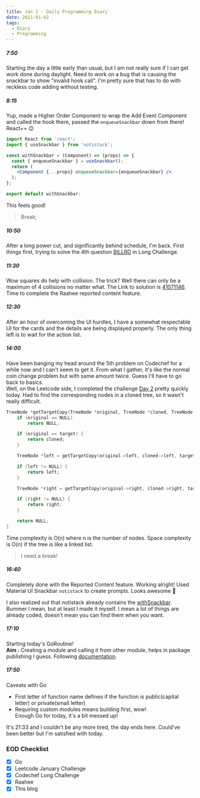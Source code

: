 ```yaml
---
title: Jan 2 - Daily Programming Diary
date: 2021-01-02
tags:
  - Diary
  - Programming
---
```


##### 7:50
Starting the day a little early than usual, but I am not really sure if I can get work done during daylight. Need to work on a bug that is causing the snackbar to show "invalid hook call".
I'm pretty sure that has to do with reckless code adding without testing.

##### 8:15
Yup, made a Higher Order Component to wrap the Add Event Component and called the hook there, passed the `enqueueSnackbar` down from there! React++ 😉

<a name="withSnackbar"></a>

```jsx:title=src/HOC/withSnackbar.jsx {5,7}
import React from 'react';
import { useSnackbar } from 'notistack';

const withSnackbar = (Component) => (props) => {
  const { enqueueSnackbar } = useSnackbar();
  return (
    <Component {...props} enqueueSnackbar={enqueueSnackbar} />
  );
};

export default withSnackbar;
```

This feels good! 

> Break;

##### 10:50
After a long power cut, and significantly behind schedule, I'm back. First things first, trying to solve the 4th question [BILLRD](https://www.codechef.com/JAN21C/problems/BILLRD) in Long Challenge.

##### 11:30
Wow squares do help with collision. The trick? Well there can only be a maximum of 4 collisions no matter what. The Link to solution is [41071146](https://www.codechef.com/viewsolution/41071146).  
Time to complete the Raahee reported content feature.

##### 12:30
After an hour of overcoming the UI hurdles, I have a somewhat respectable UI for the cards and the details are being displayed properly. The only thing left is to wait for the action list. 

##### 14:00
Have been banging my head around the 5th problem on Codechef for a while now and I can't seem to get it. From what I gather, it's like the normal coin change problem but with same amount twice. Guess I'll have to go back to basics.  
Well, on the Leetcode side, I completed the challenge [Day 2](https://leetcode.com/explore/featured/card/january-leetcoding-challenge-2021/579/week-1-january-1st-january-7th/3590/) pretty quickly today. Had to find the corresponding nodes in a cloned tree, so it wasn't really difficult.

```cpp:title=get-node-copy-from-clone.cpp
TreeNode *getTargetCopy(TreeNode *original, TreeNode *cloned, TreeNode *target) {
    if (original == NULL)
        return NULL;

    if (original == target) {
        return cloned;
    }

    TreeNode *left = getTargetCopy(original->left, cloned->left, target);

    if (left != NULL) {
        return left;
    }

    TreeNode *right = getTargetCopy(original->right, cloned->right, target);

    if (right != NULL) {
        return right;
    }

    return NULL;
}
```

Time complexity is O(n) where n is the number of nodes. Space complexity is O(n) if the tree is like a linked list.

> I need a break!

##### 16:40
Completely done with the Reported Content feature. Working alright! Used Material UI Snackbar `notistack` to create prompts. Looks awesome 👏

I also realized out that notistack already contains the [withSnackbar](#withSnackbar). Bummer I mean, but at least I made it myself. I mean a lot of things are already coded, doesn't mean you can find them when you want. 

##### 17:10
Starting today's GoRoutine!  
**Aim :** Creating a module and calling it from other module, helps in package publishing I guess. Following [documentation](https://golang.org/doc/tutorial/create-module).

##### 17:50
Caveats with Go
- First letter of function name defines if the function is public(capital letter) or private(small letter)
- Requiring custom modules means building first, wow!  
Enough Go for today, it's a bit messed up! 

It's 21:33 and I couldn't be any more tired, the day ends here. Could've been better but I'm satisfied with today.

### EOD Checklist
- [x] Go
- [x] Leetcode January Challenge
- [x] Codechef Long Challenge
- [x] Raahee
- [x] This blog 